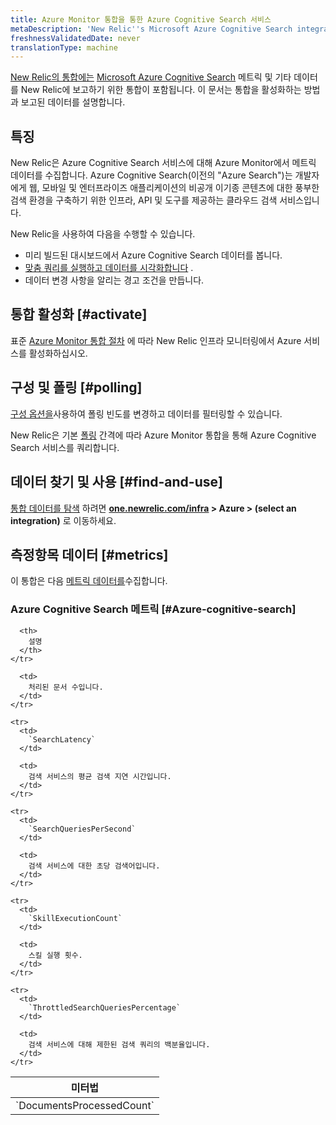 ```yaml
---
title: Azure Monitor 통합을 통한 Azure Cognitive Search 서비스
metaDescription: 'New Relic''s Microsoft Azure Cognitive Search integration: what data it reports and how to enable it.'
freshnessValidatedDate: never
translationType: machine
---
```


[New Relic의 통합에는](/docs/infrastructure/integrations-getting-started/getting-started/introduction-infrastructure-integrations) [Microsoft Azure Cognitive Search](https://azure.microsoft.com/en-in/products/search/) 메트릭 및 기타 데이터를 New Relic에 보고하기 위한 통합이 포함됩니다. 이 문서는 통합을 활성화하는 방법과 보고된 데이터를 설명합니다.

## 특징

New Relic은 Azure Cognitive Search 서비스에 대해 Azure Monitor에서 메트릭 데이터를 수집합니다. Azure Cognitive Search(이전의 "Azure Search")는 개발자에게 웹, 모바일 및 엔터프라이즈 애플리케이션의 비공개 이기종 콘텐츠에 대한 풍부한 검색 환경을 구축하기 위한 인프라, API 및 도구를 제공하는 클라우드 검색 서비스입니다.

New Relic을 사용하여 다음을 수행할 수 있습니다.

* 미리 빌드된 대시보드에서 Azure Cognitive Search 데이터를 봅니다.
* [맞춤 쿼리를 실행하고 데이터를 시각화합니다](/docs/infrastructure/integrations-getting-started/getting-started/use-integration-data-new-relic-insights) .
* 데이터 변경 사항을 알리는 경고 조건을 만듭니다.

## 통합 활성화 [#activate]

표준 [Azure Monitor 통합 절차](/docs/infrastructure/microsoft-azure-integrations/azure-integrations-list/azure-monitor) 에 따라 New Relic 인프라 모니터링에서 Azure 서비스를 활성화하십시오.

## 구성 및 폴링 [#polling]

[구성 옵션을](/docs/infrastructure/microsoft-azure-integrations/azure-integrations-list/azure-monitor/#settings)사용하여 폴링 빈도를 변경하고 데이터를 필터링할 수 있습니다.

New Relic은 기본 [폴링](/docs/infrastructure/microsoft-azure-integrations/azure-integrations-list/azure-monitor/#settings) 간격에 따라 Azure Monitor 통합을 통해 Azure Cognitive Search 서비스를 쿼리합니다.

## 데이터 찾기 및 사용 [#find-and-use]

[통합 데이터를 탐색](/docs/infrastructure/integrations/find-use-infrastructure-integration-data) 하려면 <DNT>**[one.newrelic.com/infra](https://one.newrelic.com/infra) > Azure > (select an integration)**</DNT> 로 이동하세요.

## 측정항목 데이터 [#metrics]

이 통합은 다음 [메트릭 데이터를](/docs/infrastructure/integrations-getting-started/getting-started/understand-integration-data-data-types#metric)수집합니다.

### Azure Cognitive Search 메트릭 [#Azure-cognitive-search]

<table>
  <thead>
    <tr>
      <th style={{ width: "300px" }}>
        미터법
      </th>

      <th>
        설명
      </th>
    </tr>
  </thead>

  <tbody>
    <tr>
      <td>
        `DocumentsProcessedCount`
      </td>

      <td>
        처리된 문서 수입니다.
      </td>
    </tr>

    <tr>
      <td>
        `SearchLatency`
      </td>

      <td>
        검색 서비스의 평균 검색 지연 시간입니다.
      </td>
    </tr>

    <tr>
      <td>
        `SearchQueriesPerSecond`
      </td>

      <td>
        검색 서비스에 대한 초당 검색어입니다.
      </td>
    </tr>

    <tr>
      <td>
        `SkillExecutionCount`
      </td>

      <td>
        스킬 실행 횟수.
      </td>
    </tr>

    <tr>
      <td>
        `ThrottledSearchQueriesPercentage`
      </td>

      <td>
        검색 서비스에 대해 제한된 검색 쿼리의 백분율입니다.
      </td>
    </tr>
  </tbody>
</table>
